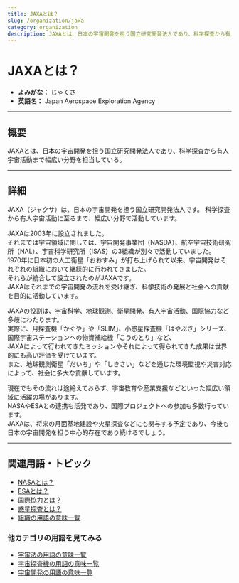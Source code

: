 ```yaml
---
title: JAXAとは？
slug: /organization/jaxa
category: organization
description: JAXAとは、日本の宇宙開発を担う国立研究開発法人であり、科学探査から有人宇宙活動まで幅広い分野を担当している。
---
```



<Head>
  <script type="application/ld+json">
    {`{
      "@context": "https://schema.org",
      "@type": "DefinedTerm",
      "name": "JAXAとは？",
      "inDefinedTermSet": "https://www.space-portal.org",
      "termCode": "organization/jaxa",
      "description": "JAXAとは、日本の宇宙開発を担う国立研究開発法人であり、科学探査から有人宇宙活動まで幅広い分野を担当している。",
      "url": "https://www.space-portal.org/docs/organization/jaxa"
    }`}
  </script>
</Head>

# JAXAとは？

- **よみがな：** じゃくさ  
- **英語名：** Japan Aerospace Exploration Agency  

---

## 概要

JAXAとは、日本の宇宙開発を担う国立研究開発法人であり、科学探査から有人宇宙活動まで幅広い分野を担当している。

---

## 詳細

JAXA（ジャクサ）は、日本の宇宙開発を担う国立研究開発法人です。
科学探査から有人宇宙活動に至るまで、幅広い分野で活動しています。

JAXAは2003年に設立されました。  
それまでは宇宙領域に関しては、宇宙開発事業団（NASDA）、航空宇宙技術研究所（NAL）、宇宙科学研究所（ISAS）の3組織が別々で活動していました。  
1970年に日本初の人工衛星「おおすみ」が打ち上げられて以来、宇宙開発はそれぞれの組織において継続的に行われてきました。  
それらが統合して設立されたのがJAXAです。  
JAXAはそれまでの宇宙開発の流れを受け継ぎ、科学技術の発展と社会への貢献を目的に活動しています。  

JAXAの役割は、宇宙科学、地球観測、衛星開発、有人宇宙活動、国際協力など多岐にわたります。  
実際に、月探査機「かぐや」や「SLIM」、小惑星探査機「はやぶさ」シリーズ、国際宇宙ステーションへの物資補給機「こうのとり」など、  
JAXAによって行われてきたミッションやそれによって得られてきた成果は世界的にも高い評価を受けています。  
また、地球観測衛星「だいち」や「しきさい」などを通じた環境監視や災害対応によって、社会に多大な貢献しています。  

現在でもその流れは途絶えておらず、宇宙教育や産業支援などといった幅広い領域に活躍の場があります。  
NASAやESAとの連携も活発であり、国際プロジェクトへの参加も多数行っています。  
JAXAは、将来の月面基地建設や火星探査などにも関与する予定であり、今後も日本の宇宙開発を担う中心的存在であり続けるでしょう。

---
## 関連用語・トピック

- [NASAとは？](/docs/organization/nasa/)
- [ESAとは？](/docs/organization/esa/)
- [国際協力とは？](/docs/policy/international-cooperation/)
- [惑星探査とは？](/docs/explorer/type/planetary-exploration/)
- [組織の用語の意味一覧](/docs/category/organization/)

### 他カテゴリの用語を見てみる
- [宇宙法の用語の意味一覧](/docs/category/policy/)
- [宇宙探査機の用語の意味一覧](/docs/category/explorer/)
- [宇宙開発の用語の意味一覧](/docs/category/glossary/)
